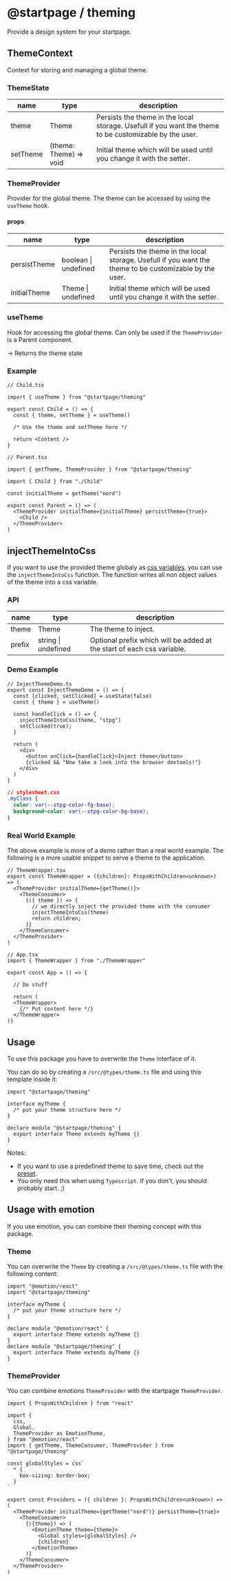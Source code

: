 
# @startpage / theming

Provide a design system for your startpage.

## ThemeContext

Context for storing and managing a global theme.

### ThemeState

| name     | type                   | description                                                                                            |
| -------- | ---------------------- | ------------------------------------------------------------------------------------------------------ |
| theme    | Theme                  | Persists the theme in the local storage. Usefull if you want the theme to be customizable by the user. |
| setTheme | (theme: Theme) => void | Initial theme which will be used until you change it with the setter.                                  |

### ThemeProvider

Provider for the global theme.
The theme can be accessed by using the `useTheme` hook.

#### props

| name         | type                 | description                                                                                            |
| ------------ | -------------------- | ------------------------------------------------------------------------------------------------------ |
| persistTheme | boolean \| undefined | Persists the theme in the local storage. Usefull if you want the theme to be customizable by the user. |
| initialTheme | Theme \| undefined   | Initial theme which will be used until you change it with the setter.                                  |

### useTheme

Hook for accessing the global theme.
Can only be used if the `ThemeProvider` is a Parent component.

-> Returns the theme state

### Example

```
// Child.tsx

import { useTheme } from "@startpage/theming"

export const Child = () => {
  const { theme, setTheme } = useTheme()

  /* Use the theme and setTheme here */

  return <Content />
}
```

```
// Parent.tsx

import { getTheme, ThemeProvider } from "@startpage/theming"

import { Child } from "./Child"

const initialTheme = getTheme("nord")

export const Parent = () => (
  <ThemeProvider initialTheme={initialTheme} persistTheme={true}>
    <Child />
  </ThemeProvider>
)
```

## injectThemeIntoCss

If you want to use the provided theme globaly as [css variables](https://developer.mozilla.org/en-US/docs/Web/CSS/Using_CSS_custom_properties), you can use the `injectThemeIntoCss` function.
The function writes all non object values of the theme into a css variable.

### API

| name   | type                | description                                                            |
| ------ | ------------------- | ---------------------------------------------------------------------- |
| theme  | Theme               | The theme to inject.                                                   |
| prefix | string \| undefined | Optional prefix which will be added at the start of each css variable. |

### Demo Example

<InjectThemeDemo />

```
// InjectThemeDemo.ts
export const InjectThemeDemo = () => {
  const [clicked, setClicked] = useState(false)
  const { theme } = useTheme()

  const handleClick = () => {
    injectThemeIntoCss(theme, "stpg")
    setClicked(true);
  }

  return (
    <div>
      <button onClick={handleClick}>Inject theme</button>
      {clicked && "Now take a look into the browser devtools!"}
    </div>
  )
}
```

```css
// stylesheet.css
.myClass {
  color: var(--stpg-color-fg-base);
  background-color: var(--stpg-color-bg-base);
}
```

### Real World Example

The above example is more of a demo rather than a real world example.
The following is a more usable snippet to serve a theme to the application.

```
// ThemeWrapper.tsx
export const ThemeWrapper = ({children}: PropsWithChildren<unknown>) => (
  <ThemeProvider initialTheme={getTheme()}>
    <ThemeConsumer>
      {({ theme }) => {
        // we directly inject the provided theme with the consumer
        injectThemeIntoCss(theme)
        return children;
      }}
    </ThemeConsumer>
  </ThemeProvider>
)
```

```
// App.tsx
import { ThemeWrapper } from "./ThemeWrapper"

export const App = () => {

  // Do stuff

  return (
  <ThemeWrapper>
    {/* Put content here */}
  </ThemeWrapper>
)}
```

## Usage

To use this package you have to overwrite the `Theme` interface of it.

You can do so by creating a `/src/@types/theme.ts` file and using this template inside it:

```
import "@startpage/theming"

interface myTheme {
  /* put your theme structure here */
}

declare module "@startpage/theming" {
  export interface Theme extends myTheme {}
}
```

Notes:

- If you want to use a predefined theme to save time, check out the [preset](https://prettycoffee.github.io/startpage/#/preset).
- You only need this when using `Typescript`. If you don't, you should probably start. ;)

## Usage with emotion

If you use emotion, you can combine their theming concept with this package.

### Theme

You can overwrite the `Theme` by creating a `/src/@types/theme.ts` file with the following content:

```
import "@emotion/react"
import "@startpage/theming"

interface myTheme {
  /* put your theme structure here */
}

declare module "@emotion/react" {
  export interface Theme extends myTheme {}
}
declare module "@startpage/theming" {
  export interface Theme extends myTheme {}
}
```

### ThemeProvider

You can combine emotions `ThemeProvider` with the startpage `ThemeProvider`.

```
import { PropsWithChildren } from "react"

import {
  css,
  Global,
  ThemeProvider as EmotionTheme,
} from "@emotion/react"
import { getTheme, ThemeConsumer, ThemeProvider } from "@startpage/theming"

const globalStyles = css`
  * {
    box-sizing: border-box;
  }
`

export const Providers = ({ children }: PropsWithChildren<unknown>) => (
  <ThemeProvider initialTheme={getTheme("nord")} persistTheme={true}>
    <ThemeConsumer>
      {({theme}) => (
        <EmotionTheme theme={theme}>
          <Global styles={globalStyles} />
          {children}
        </EmotionTheme>
      )}
    </ThemeConsumer>
  </ThemeProvider>
)
```
